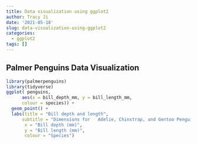 ```yaml
---
title: Data visualization using ggplot2
author: Tracy Ji
date: '2021-05-18'
slug: data-visualization-using-ggplot2
categories:
  - ggplot2
tags: []
---
```

## Palmer Penguins Data Visualization
```r
library(palmerpenguins)
library(tidyverse)
ggplot( penguins, 
      aes(x = bill_depth_mm, y = bill_length_mm,
      colour = species)) +
  geom_point() +
  labs(title = "Bill depth and length",
      subtitle = "Dimensions for   Adelie, Chinstrap, and Gentoo Penguins",
       x = "Bill depth (mm)", 
       y = "Bill length (mm)",
       colour = "Species")

```

